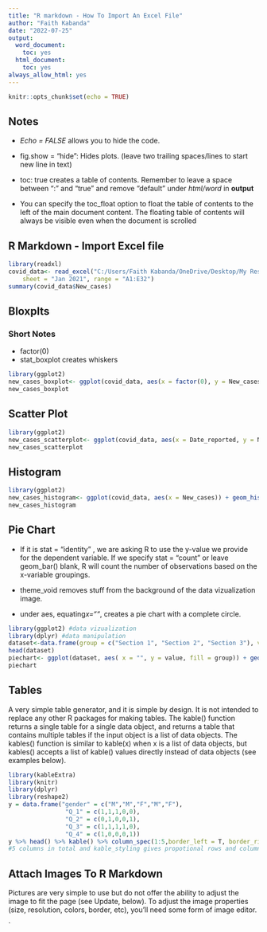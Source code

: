 ```yaml
---
title: "R markdown - How To Import An Excel File"
author: "Faith Kabanda"
date: "2022-07-25"
output:
  word_document:
    toc: yes
  html_document:
    toc: yes
always_allow_html: yes
---
```


```r
knitr::opts_chunk$set(echo = TRUE)
```
## Notes
 
* *Echo = FALSE* allows you to hide the code.
 
 
* fig.show = “hide”: Hides plots. (leave two trailing spaces/lines to start new line in text)


* toc: true creates a table of contents. Remember to leave a space between ":" and "true" and remove "default" under *html/word* in **output**

* You can specify the toc_float option to float the table of contents to the left of the main document content. The floating table of contents will always be visible even when the document is scrolled

## R Markdown - Import Excel file


```r
library(readxl)
covid_data<- read_excel("C:/Users/Faith Kabanda/OneDrive/Desktop/My Research Work/Vaccines VS Data/covid who data.xlsx", 
    sheet = "Jan 2021", range = "A1:E32")
summary(covid_data$New_cases)
```

## Bloxplts
### Short Notes
* factor(0)
* stat_boxplot creates whiskers
```r
library(ggplot2)
new_cases_boxplot<- ggplot(covid_data, aes(x = factor(0), y = New_cases, fill = "red", color = "black")) +stat_boxplot() + geom_boxplot() + xlab("Days Of The Month") + ylab("New Daily Covid 19 Cases") + ggtitle("January 2021 Covid 19 Daily New Cases")
new_cases_boxplot
```

## Scatter Plot
```r
library(ggplot2)
new_cases_scatterplot<- ggplot(covid_data, aes(x = Date_reported, y = New_cases)) + geom_point()+ xlab("Days Of The Month") + ylab("New Daily Covid 19 Cases") + ggtitle("January 2021 Covid 19 Daily New Cases")
new_cases_scatterplot
```

## Histogram
```r
library(ggplot2)
new_cases_histogram<- ggplot(covid_data, aes(x = New_cases)) + geom_histogram(color = "black", fill = "white") + xlab("New Daily Covid 19 Cases") + ylab("Frequency") + ggtitle("January 2021 Covid 19 Daily New Cases Histogram")
new_cases_histogram
```



## Pie Chart


* If it is stat = "identity" , we are asking R to use the y-value we provide for the dependent variable. If we specify stat = "count" or leave geom_bar() blank, R will count the number of observations based on the x-variable groupings.

* theme_void removes stuff from the background of the data vizualization image.

* under aes, equating*x=""*, creates a pie chart with a complete circle.
```r
library(ggplot2) #data vizualization
library(dplyr) #data manipulation
dataset<-data.frame(group = c("Section 1", "Section 2", "Section 3"), value = c(45, 30, 25))
head(dataset)
piechart<- ggplot(dataset, aes( x = "", y = value, fill = group)) + geom_bar(width = 1, stat = "identity", color = "black") + coord_polar("y", start = 0) + geom_col() + geom_text(aes(label = value), position = position_stack(vjust = 0.5)) + theme_void()
piechart
```

## Tables

A very simple table generator, and it is simple by design. It is not intended to replace any other R packages for making tables. The kable() function returns a single table for a single data object, and returns a table that contains multiple tables if the input object is a list of data objects. The kables() function is similar to kable(x) when x is a list of data objects, but kables() accepts a list of kable() values directly instead of data objects (see examples below). 

```r
library(kableExtra)
library(knitr)
library(dplyr)
library(reshape2)
y = data.frame("gender" = c("M","M","F","M","F"),
                "Q_1" = c(1,1,1,0,0),
                "Q_2" = c(0,1,0,0,1),
                "Q_3" = c(1,1,1,1,0),
                "Q_4" = c(1,0,0,0,1))
y %>% head() %>% kable() %>% column_spec(1:5,border_left = T, border_right = T) %>% kable_styling() 
#5 columns in total and kable_styling gives propotional rows and columns giving rise equally size cells/small boxes. Lastly, removing  %>% head() will give the full table.

```

## Attach Images To R Markdown

Pictures are very simple to use but do not offer the ability to adjust the image to fit the page (see Update, below). To adjust the image properties (size, resolution, colors, border, etc), you'll need some form of image editor.

`




